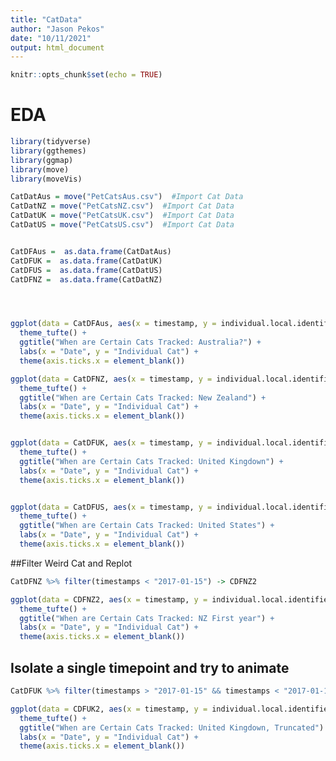 ```yaml
---
title: "CatData"
author: "Jason Pekos"
date: "10/11/2021"
output: html_document
---
```


```r
knitr::opts_chunk$set(echo = TRUE)
```

# EDA

```r
library(tidyverse)
library(ggthemes)
library(ggmap)
library(move)
library(moveVis)

CatDatAus = move("PetCatsAus.csv")  #Import Cat Data
CatDatNZ = move("PetCatsNZ.csv")  #Import Cat Data
CatDatUK = move("PetCatsUK.csv")  #Import Cat Data
CatDatUS = move("PetCatsUS.csv")  #Import Cat Data


CatDFAus =  as.data.frame(CatDatAus)   
CatDFUK =  as.data.frame(CatDatUK)   
CatDFUS =  as.data.frame(CatDatUS)
CatDFNZ =  as.data.frame(CatDatNZ)   




ggplot(data = CatDFAus, aes(x = timestamp, y = individual.local.identifier)) + geom_line() +
  theme_tufte() +
  ggtitle("When are Certain Cats Tracked: Australia?") +
  labs(x = "Date", y = "Individual Cat") +
  theme(axis.ticks.x = element_blank())

ggplot(data = CatDFNZ, aes(x = timestamp, y = individual.local.identifier)) + geom_line() +
  theme_tufte() +
  ggtitle("When are Certain Cats Tracked: New Zealand") +
  labs(x = "Date", y = "Individual Cat") +
  theme(axis.ticks.x = element_blank())


ggplot(data = CatDFUK, aes(x = timestamp, y = individual.local.identifier)) + geom_line() +
  theme_tufte() +
  ggtitle("When are Certain Cats Tracked: United Kingdown") +
  labs(x = "Date", y = "Individual Cat") +
  theme(axis.ticks.x = element_blank())


ggplot(data = CatDFUS, aes(x = timestamp, y = individual.local.identifier)) + geom_line() +
  theme_tufte() +
  ggtitle("When are Certain Cats Tracked: United States") +
  labs(x = "Date", y = "Individual Cat") +
  theme(axis.ticks.x = element_blank())

```



##Filter Weird Cat and Replot


```r

CatDFNZ %>% filter(timestamps < "2017-01-15") -> CDFNZ2

ggplot(data = CDFNZ2, aes(x = timestamp, y = individual.local.identifier)) + geom_line() +
  theme_tufte() +
  ggtitle("When are Certain Cats Tracked: NZ First year") +
  labs(x = "Date", y = "Individual Cat") +
  theme(axis.ticks.x = element_blank())


```

## Isolate a single timepoint and try to animate

```r

CatDFUK %>% filter(timestamps > "2017-01-15" && timestamps < "2017-01-15" ) -> CDFUK2

ggplot(data = CDFUK2, aes(x = timestamp, y = individual.local.identifier)) + geom_line() +
  theme_tufte() +
  ggtitle("When are Certain Cats Tracked: United Kingdown, Truncated") +
  labs(x = "Date", y = "Individual Cat") +
  theme(axis.ticks.x = element_blank())


```



